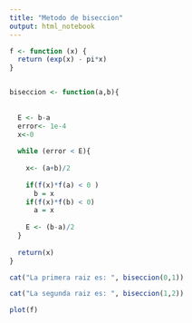 ```yaml
---
title: "Metodo de biseccion"
output: html_notebook
---
```


```r
f <- function (x) {
  return (exp(x) - pi*x)
}


biseccion <- function(a,b){
  
  
  E <- b-a
  error<- 1e-4
  x<-0
  
  while (error < E){
      
    x<- (a+b)/2
    
    if(f(x)*f(a) < 0 )
      b = x
    if(f(x)*f(b) < 0)
      a = x
    
    E <- (b-a)/2
  }
  
  return(x)
}

cat("La primera raiz es: ", biseccion(0,1))

cat("La segunda raiz es: ", biseccion(1,2))

```
```r
plot(f)
```


